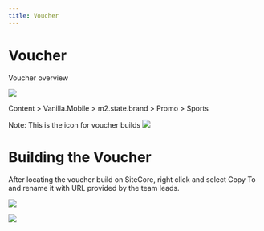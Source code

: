 ```yaml
---
title: Voucher
---
```


# Voucher

Voucher overview

![](https://res.cloudinary.com/dlfu36fiw/image/upload/v1712303927/builds/voucher/Voucher_i24hzp.jpg)

<Admonition type="note" title="SiteCore Path">
  Content > Vanilla.Mobile > m2.state.brand > Promo > Sports

  Note: This is the icon for voucher builds <img src="https://res.cloudinary.com/dlfu36fiw/image/upload/v1712304296/builds/voucher/icon_xgza6r.jpg" className="inline m-0" />
</Admonition>

# Building the Voucher

After locating the voucher build on SiteCore, right click and select Copy To and rename it with URL provided by the team leads.

![](https://res.cloudinary.com/dlfu36fiw/image/upload/v1712820594/builds/voucher/Copy_bpgcit.jpg)

<img src="https://res.cloudinary.com/dlfu36fiw/image/upload/v1712820086/builds/voucher/Build_lhij7d.jpg" className="inline m-0" />
